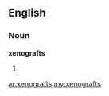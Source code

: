==English==

===Noun===
'''xenografts'''

# {{plural of|[[xenograft]]}}

[[ar:xenografts]]
[[my:xenografts]]